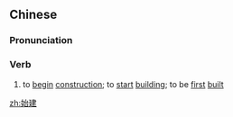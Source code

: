 ==Chinese==
{{zh-forms}}

===Pronunciation===
{{zh-pron
|m=shǐjiàn
|cat=v
}}

===Verb===
{{zh-verb}}

# to [[begin]] [[construction]]; to [[start]] [[building]]; to be [[first]] [[built]]

[[zh:始建]]